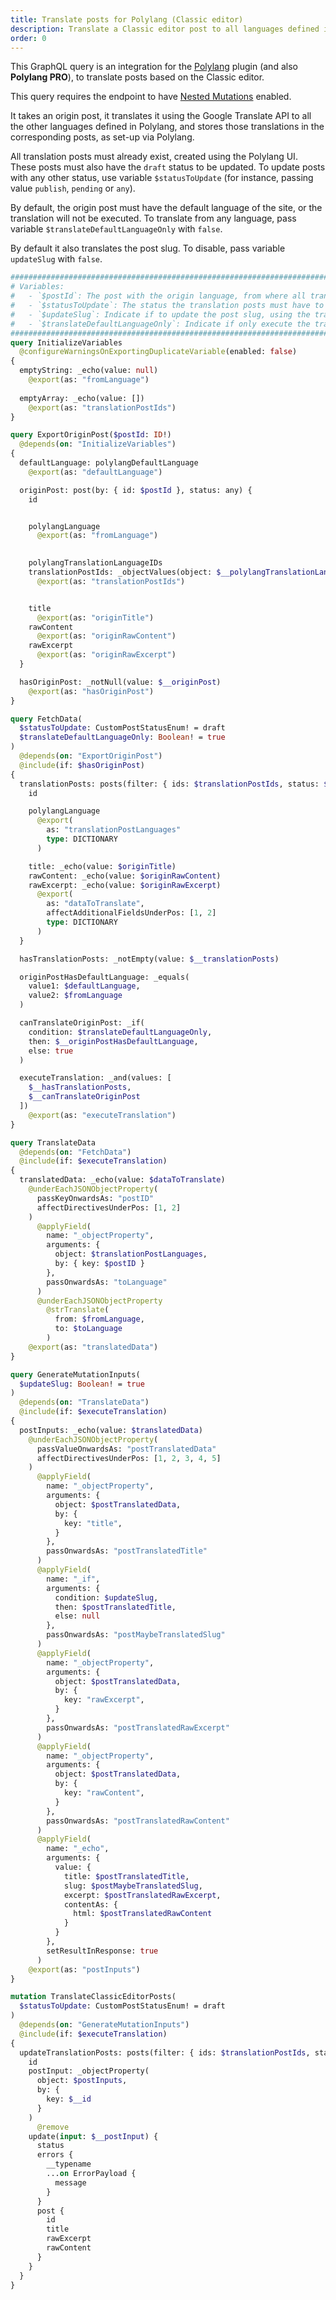 ```yaml
---
title: Translate posts for Polylang (Classic editor)
description: Translate a Classic editor post to all languages defined in the Polylang settings, and store those translations in the corresponding posts
order: 0
---
```


This GraphQL query is an integration for the <a href="https://wordpress.org/plugins/polylang/" target="_blank">Polylang</a> plugin (and also **Polylang PRO**), to translate posts based on the Classic editor.

<Banner type='important'>

This query requires the endpoint to have [Nested Mutations](/guides/schema/using-nested-mutations) enabled.

</Banner>

It takes an origin post, it translates it using the Google Translate API to all the other languages defined in Polylang, and stores those translations in the corresponding posts, as set-up via Polylang.

All translation posts must already exist, created using the Polylang UI. These posts must also have the `draft` status to be updated. To update posts with any other status, use variable `$statusToUpdate` (for instance, passing value `publish`, `pending` or `any`).

By default, the origin post must have the default language of the site, or the translation will not be executed. To translate from any language, pass variable `$translateDefaultLanguageOnly` with `false`.

By default it also translates the post slug. To disable, pass variable `updateSlug` with `false`.

```graphql
########################################################################
# Variables:
#   - `$postId`: The post with the origin language, from where all translations will be made
#   - `$statusToUpdate`: The status the translation posts must have to be updated. It is `draft` by default. Pass `any` for any status.
#   - `$updateSlug`: Indicate if to update the post slug, using the translated title. It is `true` by default.
#   - `$translateDefaultLanguageOnly`: Indicate if only execute the translation when the origin post has the default language of the site. It is `true` by default.
########################################################################
query InitializeVariables
  @configureWarningsOnExportingDuplicateVariable(enabled: false)
{
  emptyString: _echo(value: null)
    @export(as: "fromLanguage")
  
  emptyArray: _echo(value: [])
    @export(as: "translationPostIds")
}

query ExportOriginPost($postId: ID!)
  @depends(on: "InitializeVariables")
{
  defaultLanguage: polylangDefaultLanguage
    @export(as: "defaultLanguage")

  originPost: post(by: { id: $postId }, status: any) {
    id


    polylangLanguage
      @export(as: "fromLanguage")
    

    polylangTranslationLanguageIDs
    translationPostIds: _objectValues(object: $__polylangTranslationLanguageIDs)
      @export(as: "translationPostIds")


    title
      @export(as: "originTitle")
    rawContent
      @export(as: "originRawContent")
    rawExcerpt
      @export(as: "originRawExcerpt")
  }

  hasOriginPost: _notNull(value: $__originPost)
    @export(as: "hasOriginPost")
}

query FetchData(
  $statusToUpdate: CustomPostStatusEnum! = draft
  $translateDefaultLanguageOnly: Boolean! = true
)
  @depends(on: "ExportOriginPost")
  @include(if: $hasOriginPost)
{
  translationPosts: posts(filter: { ids: $translationPostIds, status: $statusToUpdate } ) {
    id

    polylangLanguage
      @export(
        as: "translationPostLanguages"
        type: DICTIONARY
      )

    title: _echo(value: $originTitle)
    rawContent: _echo(value: $originRawContent)
    rawExcerpt: _echo(value: $originRawExcerpt)
      @export(
        as: "dataToTranslate",
        affectAdditionalFieldsUnderPos: [1, 2]
        type: DICTIONARY
      )
  }

  hasTranslationPosts: _notEmpty(value: $__translationPosts)

  originPostHasDefaultLanguage: _equals(
    value1: $defaultLanguage,
    value2: $fromLanguage
  )

  canTranslateOriginPost: _if(
    condition: $translateDefaultLanguageOnly,
    then: $__originPostHasDefaultLanguage,
    else: true
  )

  executeTranslation: _and(values: [
    $__hasTranslationPosts,
    $__canTranslateOriginPost
  ])
    @export(as: "executeTranslation")
}

query TranslateData
  @depends(on: "FetchData")
  @include(if: $executeTranslation)
{  
  translatedData: _echo(value: $dataToTranslate)
    @underEachJSONObjectProperty(
      passKeyOnwardsAs: "postID"
      affectDirectivesUnderPos: [1, 2]
    )
      @applyField(
        name: "_objectProperty",
        arguments: {
          object: $translationPostLanguages,
          by: { key: $postID }
        },
        passOnwardsAs: "toLanguage"
      )
      @underEachJSONObjectProperty
        @strTranslate(
          from: $fromLanguage,
          to: $toLanguage
        )
    @export(as: "translatedData")
}

query GenerateMutationInputs(
  $updateSlug: Boolean! = true
)
  @depends(on: "TranslateData")
  @include(if: $executeTranslation)
{  
  postInputs: _echo(value: $translatedData)
    @underEachJSONObjectProperty(
      passValueOnwardsAs: "postTranslatedData"
      affectDirectivesUnderPos: [1, 2, 3, 4, 5]
    )
      @applyField(
        name: "_objectProperty",
        arguments: {
          object: $postTranslatedData,
          by: {
            key: "title",
          }
        },
        passOnwardsAs: "postTranslatedTitle"
      )
      @applyField(
        name: "_if",
        arguments: {
          condition: $updateSlug,
          then: $postTranslatedTitle,
          else: null
        },
        passOnwardsAs: "postMaybeTranslatedSlug"
      )
      @applyField(
        name: "_objectProperty",
        arguments: {
          object: $postTranslatedData,
          by: {
            key: "rawExcerpt",
          }
        },
        passOnwardsAs: "postTranslatedRawExcerpt"
      )
      @applyField(
        name: "_objectProperty",
        arguments: {
          object: $postTranslatedData,
          by: {
            key: "rawContent",
          }
        },
        passOnwardsAs: "postTranslatedRawContent"
      )
      @applyField(
        name: "_echo",
        arguments: {
          value: {
            title: $postTranslatedTitle,
            slug: $postMaybeTranslatedSlug,
            excerpt: $postTranslatedRawExcerpt,
            contentAs: {
              html: $postTranslatedRawContent
            }
          }
        },
        setResultInResponse: true
      )
    @export(as: "postInputs")
}

mutation TranslateClassicEditorPosts(
  $statusToUpdate: CustomPostStatusEnum! = draft
)
  @depends(on: "GenerateMutationInputs")
  @include(if: $executeTranslation)
{
  updateTranslationPosts: posts(filter: { ids: $translationPostIds, status: $statusToUpdate } ) {
    id
    postInput: _objectProperty(
      object: $postInputs,
      by: {
        key: $__id
      }
    )
      @remove
    update(input: $__postInput) {
      status
      errors {
        __typename
        ...on ErrorPayload {
          message
        }
      }
      post {
        id
        title
        rawExcerpt
        rawContent
      }
    }
  }
}
```
